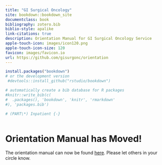 ```yaml
--- 
title: "GI Surgical Oncology"
site: bookdown::bookdown_site
documentclass: book
bibliography: zotero.bib
biblio-style: apalike
link-citations: true
description: Orientation Manual for GI Surgical Oncology Service
apple-touch-icon: images/icon120.png
apple-touch-icon-size: 120
favicon: images/favicon.io
url: https://github.com/gisurgonc/orientation
---
```



```r
install.packages("bookdown")
# or the development version
 #devtools::install_github("rstudio/bookdown")
```


```r
# automatically create a bib database for R packages
#knitr::write_bib(c(
#  .packages(), 'bookdown', 'knitr', 'rmarkdown'
#), 'packages.bib')

# (PART\*) Inpatient {-}



```

# Orientation Manual has Moved!

The orientation manual can now be found [here](https://gisurgonc.github.io/handbook/).  Please let others in your circle know.

